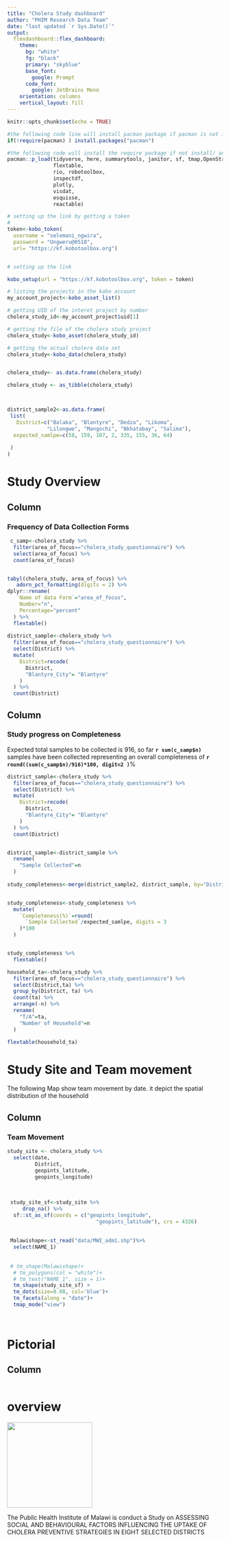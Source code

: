 ```yaml
---
title: "Cholera Study dashboard"
author: "PHIM Research Data Team"
date: "last updated `r Sys.Date()`"
output: 
  flexdashboard::flex_dashboard:
    theme:
      bg: "white"
      fg: "black" 
      primary: "skyblue"
      base_font:
        google: Prompt
      code_font:
        google: JetBrains Mono
    orientation: columns
    vertical_layout: fill
---
```


```r
knitr::opts_chunk$set(echo = TRUE)

#the following code line will install pacman package if pacman is not install
if(!require(pacman) ) install.packages("pacman")

#the following code will install the require package if not install/ and load them, if they are already install it will only load them.  
pacman::p_load(tidyverse, here, summarytools, janitor, sf, tmap,OpenStreetMap,
               flextable,
               rio, robotoolbox, 
               inspectdf, 
               plotly,
               visdat,
               esquisse, 
               reactable)


```

```r
# setting up the link by getting a token
# 
token<-kobo_token(
  username = "selemani_ngwira",
  password = "Ungweru@0518",
  url= "https://kf.kobotoolbox.org")


# setting up the link 

kobo_setup(url = "https://kf.kobotoolbox.org", token = token)

# listing the projects in the kobo account
my_account_project<-kobo_asset_list()

# getting UID of the interet project by number
cholera_study_id<-my_account_project$uid[1]

# getting the file of the cholera study project
cholera_study<-kobo_asset(cholera_study_id)

# getting the actual cholera data set
cholera_study<-kobo_data(cholera_study)


cholera_study<- as.data.frame(cholera_study)

cholera_study <- as_tibble(cholera_study)



district_sample2<-as.data.frame(
 list(
   District=c("Balaka", "Blantyre", "Dedza", "Likoma", 
             "Lilongwe", "Mangochi", "Nkhatabay", "Salima"), 
  expected_samlpe=c(58, 159, 107, 2, 335, 155, 36, 64)
   
 ) 
)


```

# Study Overview
## Column {.tabset data-width="650"}
### Frequency of Data Collection Forms 

```r

 c_samp<-cholera_study %>% 
  filter(area_of_focus=="cholera_study_questionnaire") %>% 
  select(area_of_focus) %>% 
  count(area_of_focus)


tabyl(cholera_study, area_of_focus) %>%
   adorn_pct_formatting(digits = 2) %>% 
dplyr::rename(
   `Name of data Form`="area_of_focus", 
    Number="n", 
    Percentage="percent"
  ) %>% 
  flextable()
 
district_sample<-cholera_study %>%
  filter(area_of_focus=="cholera_study_questionnaire") %>% 
  select(District) %>%
  mutate(
    District=recode(
      District, 
      "Blantyre_City"= "Blantyre"
    )
  ) %>% 
  count(District)

```


## Column {.tabset data-width="650"}
### Study progress on Completeness

Expected total samples to be collected  is 916, so far **`r sum(c_samp$n)`** samples have been collected  representing an overall completeness of **`r round((sum(c_samp$n)/916)*100, digit=2 )`**%

```r
district_sample<-cholera_study %>%
  filter(area_of_focus=="cholera_study_questionnaire") %>% 
  select(District) %>%
  mutate(
    District=recode(
      District, 
      "Blantyre_City"= "Blantyre"
    )
  ) %>% 
  count(District)


district_sample<-district_sample %>% 
  rename(
    "Sample Collected"=n
  )
  
study_completeness<-merge(district_sample2, district_sample, by="District")


study_completeness<-study_completeness %>% 
  mutate(
    `Completeness(%)`=round(
      `Sample Collected`/expected_samlpe, digits = 3
    )*100
  )


study_completeness %>% 
  flextable()

household_ta<-cholera_study %>%
  filter(area_of_focus=="cholera_study_questionnaire") %>% 
  select(District,ta) %>%
  group_by(District, ta) %>% 
  count(ta) %>% 
  arrange(-n) %>% 
  rename(
    "T/A"=ta, 
    "Number of Household"=n
  )

flextable(household_ta)

```
# Study Site and Team movement 
The following Map show team movement by date. it depict the spatial distribution of the household

## Column

### Team Movement
 
```r


study_site <- cholera_study %>% 
  select(date,
         District, 
         geopints_latitude, 
         geopints_longitude)
  
  
  
 study_site_sf<-study_site %>%
     drop_na() %>% 
  sf::st_as_sf(coords = c("geopints_longitude", 
                             "geopints_latitude"), crs = 4326)
 
 
 Malawishape<-st_read("data/MWI_adm1.shp")%>%
  select(NAME_1)
 
 
 # tm_shape(Malawishape)+
  # tm_polygons(col = "white")+
  # tm_text("NAME_1", size = 1)+
  tm_shape(study_site_sf) + 
  tm_dots(size=0.08, col='blue')+
  tm_facets(along = "date")+
  tmap_mode("view")

 

```

# Pictorial
## Column
```r

```


# overview {.sidebar}

![](images/PHIM.JPG){width="199"}

The Pubilc Health Institute of Malawi is conduct a Study on ASSESSING SOCIAL AND BEHAVIOURAL FACTORS INFLUENCING THE UPTAKE OF CHOLERA PREVENTIVE STRATEGIES IN EIGHT SELECTED DISTRICTS
